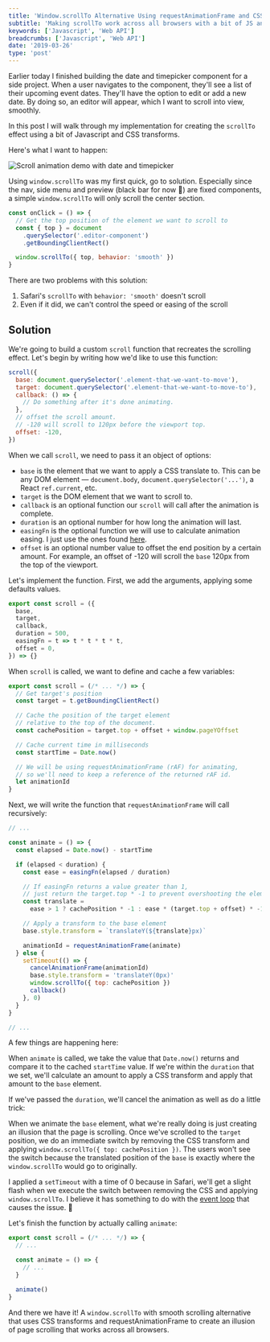 ```yaml
---
title: 'Window.scrollTo Alternative Using requestAnimationFrame and CSS Transforms'
subtitle: 'Making scrollTo work across all browsers with a bit of JS and CSS.'
keywords: ['Javascript', 'Web API']
breadcrumbs: ['Javascript', 'Web API']
date: '2019-03-26'
type: 'post'
---
```



Earlier today I finished building the date and timepicker component for a side project. When a user
navigates to the component, they'll see a list of their upcoming event dates. They'll have the
option to edit or add a new date. By doing so, an editor will appear, which I want to scroll into
view, smoothly.

In this post I will walk through my implementation for creating the `scrollTo` effect using a bit of
Javascript and CSS transforms.

Here's what I want to happen:

<Image src={demo} alt="Scroll animation demo with date and timepicker" shadow />

Using `window.scrollTo` was my first quick, go to solution. Especially since the nav, side menu and preview (black bar for now 😬) are fixed components, a simple `window.scrollTo` will
only scroll the center section.

```js
const onClick = () => {
  // Get the top position of the element we want to scroll to
  const { top } = document
    .querySelector('.editor-component')
    .getBoundingClientRect()

  window.scrollTo({ top, behavior: 'smooth' })
}
```

There are two problems with this solution:

1. Safari's `scrollTo` with `behavior: 'smooth'` doesn't scroll
2. Even if it did, we can't control the speed or easing of the scroll

## Solution

We're going to build a custom `scroll` function that recreates the scrolling effect. Let's begin by
writing how we'd like to use this function:

```js
scroll({
  base: document.querySelector('.element-that-we-want-to-move'),
  target: document.querySelector('.element-that-we-want-to-move-to'),
  callback: () => {
    // Do something after it's done animating.
  },
  // offset the scroll amount.
  // -120 will scroll to 120px before the viewport top.
  offset: -120,
})
```

When we call `scroll`, we need to pass it an object of options:

- `base` is the element that we want to apply a CSS translate to. This can be any DOM element —
  `document.body`, `document.querySelector('...')`, a React `ref.current`, etc.
- `target` is the DOM element that we want to scroll to.
- `callback` is an optional function our `scroll` will call after the animation is complete.
- `duration` is an optional number for how long the animation will last.
- `easingFn` is the optional function we will use to calculate animation easing. I just use the ones found
  [here](https://gist.github.com/gre/1650294).
- `offset` is an optional number value to offset the end position by a certain amount. For example,
  an offset of -120 will scroll the `base` 120px from the top of the viewport.

Let's implement the function. First, we add the arguments, applying some defaults values.

```js
export const scroll = ({
  base,
  target,
  callback,
  duration = 500,
  easingFn = t => t * t * t * t,
  offset = 0,
}) => {}
```

When `scroll` is called, we want to define and cache a few variables:

```js
export const scroll = (/* ... */) => {
  // Get target's position
  const target = t.getBoundingClientRect()

  // Cache the position of the target element
  // relative to the top of the document.
  const cachePosition = target.top + offset + window.pageYOffset

  // Cache current time in milliseconds
  const startTime = Date.now()

  // We will be using requestAnimationFrame (rAF) for animating,
  // so we'll need to keep a reference of the returned rAF id.
  let animationId
}
```

Next, we will write the function that `requestAnimationFrame` will call recursively:

```js
// ...

const animate = () => {
  const elapsed = Date.now() - startTime

  if (elapsed < duration) {
    const ease = easingFn(elapsed / duration)

    // If easingFn returns a value greater than 1,
    // just return the target.top * -1 to prevent overshooting the element.
    const translate =
      ease > 1 ? cachePosition * -1 : ease * (target.top + offset) * -1

    // Apply a transform to the base element
    base.style.transform = `translateY(${translate}px)`

    animationId = requestAnimationFrame(animate)
  } else {
    setTimeout(() => {
      cancelAnimationFrame(animationId)
      base.style.transform = 'translateY(0px)'
      window.scrollTo({ top: cachePosition })
      callback()
    }, 0)
  }
}

// ...
```

A few things are happening here:

When `animate` is called, we take the value that `Date.now()` returns and compare it to the cached
`startTime` value. If we're within the `duration` that we set, we'll calculate an amount to apply a
CSS transform and apply that amount to the `base` element.

If we've passed the `duration`, we'll cancel the animation as well as do a little trick:

When we animate the `base` element, what we're really doing is just creating an illusion that the
page is scrolling. Once we've scrolled to the `target` position, we do an immediate switch by
removing the CSS transform and applying `window.scrollTo({ top: cachePosition })`. The users won't see the switch because the translated position
of the `base` is exactly where the `window.scrollTo` would go to originally.

I applied a `setTimeout` with a time of 0 because in Safari, we'll get a slight flash when we
execute the switch between removing the CSS and applying `window.scrollTo`. I believe it has
something to do with the [event loop](https://www.youtube.com/watch?v=8aGhZQkoFbQ) that causes the
issue. 🧐

Let's finish the function by actually calling `animate`:

```js
export const scroll = (/* ... */) => {
  // ...

  const animate = () => {
    // ...
  }

  animate()
}
```

And there we have it! A `window.scrollTo` with smooth scrolling alternative that uses CSS transforms and requestAnimationFrame to
create an illusion of page scrolling that works across all browsers.
